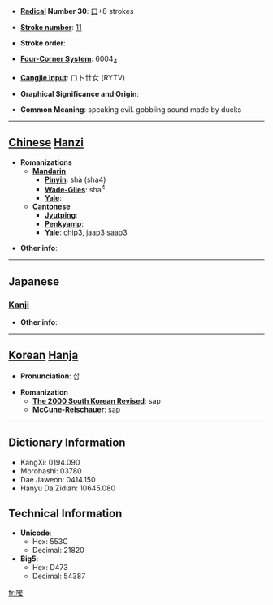 * '''[[Wiktionary:Chinese radical index| Radical]] Number 30''': [[Wiktionary:Chinese radical index 口|口]]+8 strokes

* '''[[Wiktionary:Chinese total strokes index|Stroke number]]''': [[Wiktionary:Chinese total strokes index 11|11]]

* '''Stroke order''': 

* '''[[Wiktionary:Chinese four corner index|Four-Corner System]]''': 6004<sub>4</sub>

* '''[[Wiktionary:Chinese Cangjie index|Cangjie input]]''': 口卜廿女 (RYTV)

* '''Graphical Significance and Origin''': 

* '''Common Meaning''': speaking evil. gobbling sound made by ducks

----

== [[Chinese]] [[Hanzi]] ==

* '''Romanizations'''
** '''[[Mandarin]]'''
*** '''[[Pinyin]]''': shà (sha4)
*** '''[[Wade-Giles]]''': sha<sup>4</sup>
*** '''[[Yale]]''': 
** '''[[Cantonese]]'''
*** '''[[Jyutping]]''':
*** '''[[Penkyamp]]''': 
*** '''[[Yale]]''': chip3, jaap3 saap3

* '''Other info''': 

----

==Japanese==
===[[Kanji]]===
{{kanji|on readings=[[そう]] (sō), [[しょう]] (shō)
|kun readings=[[くらう]] (kurau), [[すする]] (susuru), [[ついばむ]] (tsuibamu), [[ふむ]] (fumu)
}}

* '''Other info''':  

----

== [[Korean]] [[Hanja]] ==

* '''Pronunciation''': 삽

* '''Romanization'''
** '''[[The 2000 South Korean Revised Romanization|The 2000 South Korean Revised]]''': sap
** '''[[McCune-Reischauer]]''': sap

----

== Dictionary Information ==

* KangXi: 0194.090
* Morohashi: 03780
* Dae Jaweon: 0414.150
* Hanyu Da Zidian: 10645.080

== Technical Information ==

* '''Unicode''':
** Hex: 553C
** Decimal: 21820
* '''Big5''':
** Hex: D473
** Decimal: 54387

[[fr:唼]]